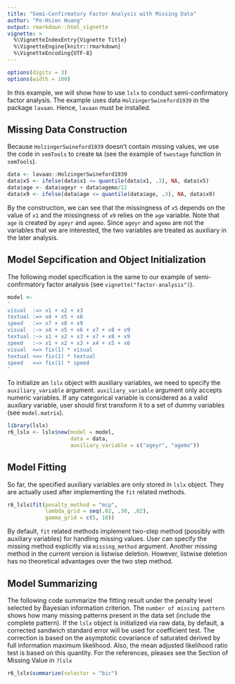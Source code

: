 ```yaml
---
title: "Semi-Confirmatory Factor Analysis with Missing Data"
author: "Po-Hsien Huang"
output: rmarkdown::html_vignette
vignette: >
  %\VignetteIndexEntry{Vignette Title}
  %\VignetteEngine{knitr::rmarkdown}
  %\VignetteEncoding{UTF-8}
---
```

```r
options(digits = 3)
options(width = 100)
```

In this example, we will show how to use `lslx` to conduct semi-confirmatory factor analysis.
The example uses data `HolzingerSwineford1939` in the package `lavaan`.
Hence, `lavaan` must be installed.

## Missing Data Construction
Because `HolzingerSwineford1939` doesn't contain missing values, we use the code in `semTools` to create `NA` (see the example of `twostage` function in `semTools`).
```r
data <- lavaan::HolzingerSwineford1939
data$x5 <- ifelse(data$x1 <= quantile(data$x1, .3), NA, data$x5)
data$age <- data$ageyr + data$agemo/12
data$x9 <- ifelse(data$age <= quantile(data$age, .3), NA, data$x9)
```
By the construction, we can see that the missingness of `x5` depends on the value of `x1` and the missingness of `x9` relies on the `age` variable. Note that `age` is created by `ageyr` and `agemo`. 
Since `ageyr` and `agemo` are not the variables that we are interested, the two variables are treated as auxiliary in the later analysis.

## Model Sepcification and Object Initialization
The following model specification is the same to our example of semi-confirmatory factor analysis (see `vignette("factor-analysis")`).
```r
model <-
'
visual  :=> x1 + x2 + x3
textual :=> x4 + x5 + x6
speed   :=> x7 + x8 + x9
visual  :~> x4 + x5 + x6 + x7 + x8 + x9 
textual :~> x1 + x2 + x3 + x7 + x8 + x9 
speed   :~> x1 + x2 + x3 + x4 + x5 + x6 
visual  <=> fix(1) * visual
textual <=> fix(1) * textual
speed   <=> fix(1) * speed
'
```
To initialize an `lslx` object with auxiliary variables, we need to specify the `auxiliary_variable` argument.
`auxiliary_variable` argument only accepts numeric variables.
If any categorical variable is considered as a valid auxiliary variable, user should first transform it to a set of dummy variables (see `model.matrix`).
```r
library(lslx)
r6_lslx <- lslx$new(model = model,
                    data = data,
                    auxiliary_variable = c("ageyr", "agemo"))
```

## Model Fitting
So far, the specified auxiliary variables are only stored in `lslx` object. 
They are actually used after implementing the `fit` related methods.
```r
r6_lslx$fit(penalty_method = "mcp",
            lambda_grid = seq(.02, .30, .02),
            gamma_grid = c(5, 10))
```
By default, `fit` related methods implement two-step method (possibly with auxiliary variables) for handling missing values.
User can specify the missing method explicitly via `missing_method` argument.
Another missing method in the current version is listwise deletion.
However, listwise deletion has no theoretical advantages over the two step method.

## Model Summarizing
The following code summarize the fitting result under the penalty level selected by Bayesian information criterion.
The `number of missing pattern` shows how many missing patterns present in the data set (include the complete pattern).
If the `lslx` object is initialized via raw data, by default, a corrected sandwich standard error will be used for coefficient test.
The correction is based on the asymptotic covariance of saturated derived by full information maximum likelihood.
Also, the mean adjusted likelihood ratio test is based on this quantity.
For the references, pleases see the Section of Missing Value in `?lslx`
```r
r6_lslx$summarize(selector = "bic")
```
